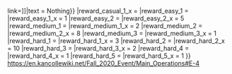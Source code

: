 {{Event/MapPageHeader
|form = 
|spreadsheet = 
|thread = 
}}
{{Event/MapInfo
|en = Take's Brilliance
|jp = 竹の輝き
|romaji = Take no Kagayaki
|tag = 
|mechanics = 
<!--
|transport = true
-->
|hp_casual = ??? TP + ??? TP + ???
|hp_easy = ??? TP + ??? TP + ???
|hp_medium = ??? TP + ??? TP + ???
|hp_hard = 600 TP + 900 TP + 5700
<!--
|show_kills = true
|kills_all = 
|kills_easy = ?
|kills_medium = ?
|kills_hard = ?
-->
|reward_all = {{ShipBattleCardKai|Take}}
|reward_casual_1 = {{ItemStack|item = [[File:Jervaited.png{{!}}50px{{!}}link=]]|text = Nothing}}
|reward_casual_1_x = 
|reward_easy_1 = {{EquipmentCardKai|Medal|icon=true|size=50px}}
|reward_easy_1_x = 1
|reward_easy_2 = {{EquipmentCardKai|Improvement Material|icon=true|size=50px}}
|reward_easy_2_x = 5
|reward_medium_1 = {{EquipmentCardKai|Medal|icon=true|size=50px}}
|reward_medium_1_x = 2
|reward_medium_2 = {{EquipmentCardKai|Improvement Material|icon=true|size=50px}}
|reward_medium_2_x = 8
|reward_medium_3 = {{EquipmentCardKai/Stars|Shinzan|size=50px|3}}
|reward_medium_3_x = 1
|reward_hard_1 = {{EquipmentCardKai|Medal|icon=true|size=50px}}
|reward_hard_1_x = 3
|reward_hard_2 = {{EquipmentCardKai|Improvement Material|icon=true|size=50px}}
|reward_hard_2_x = 10
|reward_hard_3 = {{EquipmentCardKai/Stars|Shinzan|size=50px|4}}
|reward_hard_3_x = 2
|reward_hard_4 = {{EquipmentCardKai/Stars|Shinzan Kai|size=50px|2}}
|reward_hard_4_x = 1
|reward_hard_5 = {{EquipmentCardKai|First Class Medal|icon=true|size=50px}}
|reward_hard_5_x = 1
}}
{{MapBranchingTable
}}
<!--
map information content here
-->
https://en.kancollewiki.net/Fall_2020_Event/Main_Operations#E-4
{{clear}}
{{Event/MapPageFooter}}